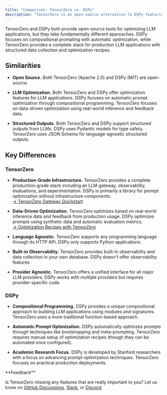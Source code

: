 ```yaml
---
title: "Comparison: TensorZero vs. DSPy"
description: "TensorZero is an open-source alternative to DSPy featuring an LLM gateway, observability, optimization, evaluations, and experimentation."
---
```


TensorZero and DSPy both provide open-source tools for optimizing LLM applications, but they take fundamentally different approaches.
DSPy focuses on compositional prompting with automatic optimization, while TensorZero provides a complete stack for production LLM applications with structured data collection and optimization recipes.

## Similarities

- **Open Source.**
  Both TensorZero (Apache 2.0) and DSPy (MIT) are open-source.

- **LLM Optimization.**
  Both TensorZero and DSPy offer optimization features for LLM applications.
  DSPy focuses on automatic prompt optimization through compositional programming.
  TensorZero focuses on data-driven optimization using real-world inference and feedback data.

- **Structured Outputs.**
  Both TensorZero and DSPy support structured outputs from LLMs.
  DSPy uses Pydantic models for type safety.
  TensorZero uses JSON Schema for language-agnostic structured outputs.

## Key Differences

### TensorZero

- **Production-Grade Infrastructure.**
  TensorZero provides a complete production-grade stack including an LLM gateway, observability, evaluations, and experimentation.
  DSPy is primarily a library for prompt optimization without infrastructure components.<br />
  [→ TensorZero Gateway Quickstart](/quickstart)

- **Data-Driven Optimization.**
  TensorZero optimizes based on real-world inference data and feedback from production usage.
  DSPy optimizes prompts using synthetic data and automatic evaluation metrics.<br />
  [→ Optimization Recipes with TensorZero](/recipes)

- **Language Agnostic.**
  TensorZero supports any programming language through its HTTP API.
  DSPy only supports Python applications.

- **Built-in Observability.**
  TensorZero provides built-in observability and data collection in your own database.
  DSPy doesn't offer observability features.

- **Provider Agnostic.**
  TensorZero offers a unified interface for all major LLM providers.
  DSPy works with multiple providers but requires provider-specific code.

### DSPy

- **Compositional Programming.**
  DSPy provides a unique compositional approach to building LLM applications using modules and signatures.
  TensorZero uses a more traditional function-based approach.

- **Automatic Prompt Optimization.**
  DSPy automatically optimizes prompts through techniques like bootstrapping and meta-prompting.
  TensorZero requires manual setup of optimization recipes (though they can be automated once configured).

- **Academic Research Focus.**
  DSPy is developed by Stanford researchers with a focus on advancing prompt optimization techniques.
  TensorZero focuses on practical production deployments.

<Tip>
**Feedback**

Is TensorZero missing any features that are really important to you? Let us know on [GitHub Discussions](https://github.com/tensorzero/tensorzero/discussions), [Slack](https://www.tensorzero.com/slack), or [Discord](https://www.tensorzero.com/discord).

</Tip>
